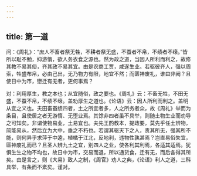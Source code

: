 ```yaml
---
---
---
```

title: 第一道
---



问：《周礼》：“庶人不畜者祭无牲，不耕者祭无盛，不蚕者不帛，不绩者不缞。”皆所以耻不勉，抑游惰，欲人务衣食之源也。然为政之道，当因人所利而利之，故修其教不易其俗，齐其政不易其宜。由是农商工贾，咸遂生业。若驱彼齐人，强以周索，牲盛布帛，必由己出，无乃物力有限，地宜不然；而匮神废礼，谁曰非阙？且使日中为市，懋迁有无者，更何事焉？

对：利用厚生，教之本也；从宜随俗，政之要也。《周礼》云：不畜无牲，不田无盛，不蚕不帛，不绩不缞。盖劝厚生之道也。《论语》云：因人所利而利之。盖明从宜之义也。夫田畜蚕绩四者，土之所宜者多，人之所务者众，故《周礼》举而为条目，且使居之者无游惰、无堕业焉。其馀非四者虽不具举，则随土物生业而劝导之可知矣。非谓使物易业，土易宜也。夫先王酌教本，提政要，莫先乎任土辨物，简能易从，然后立为大中，垂之不朽也。若谓其驱天下之人，责其所无，强其所不能，则何异乎求萍于中逵，植橘于江北，反地利，违物性孰甚焉？岂直易俗失宜，匮神废礼而已？且圣人辨九土之宜，别四人之业，使各利其利焉，各适其适焉。犹惧生生之物不均也，故日中为市，交易而退，所以通货食，迁有无，而后各得其所矣。由是言之，则《大易》致人之制，《周官》劝人之典，《论语》利人之道，三科具举，有条而不紊矣。谨对。